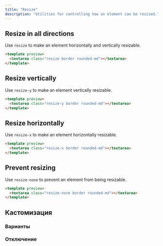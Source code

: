 ```yaml
---
title: "Resize"
description: "Utilities for controlling how an element can be resized."
---
```




## Resize in all directions

Use `resize` to make an element horizontally and vertically resizable.

```html purple
<template preview>
  <textarea class="resize border rounded-md"></textarea>
</template>
```

## Resize vertically

Use `resize-y` to make an element vertically resizable.

```html emerald
<template preview>
  <textarea class="resize-y border rounded-md"></textarea>
</template>
```

## Resize horizontally

Use `resize-x` to make an element horizontally resizable.

```html amber
<template preview>
  <textarea class="resize-x border rounded-md"></textarea>
</template>
```

## Prevent resizing

Use `resize-none` to prevent an element from being resizable.

```html lightBlue
<template preview>
  <textarea class="resize-none border rounded-md"></textarea>
</template>
```

## Кастомизация

### Варианты

<Variants plugin="resize" name="resizing" />

### Отключение

<Disabling plugin="resize" name="resizing" />
